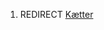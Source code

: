 {{title:Kættere}}
{{author:Laura Holmegaard}}
{{timestamp:2010-02-04T17:11:35Z}}
{{copyright:Kættere}}
#REDIRECT [[Kætter]]